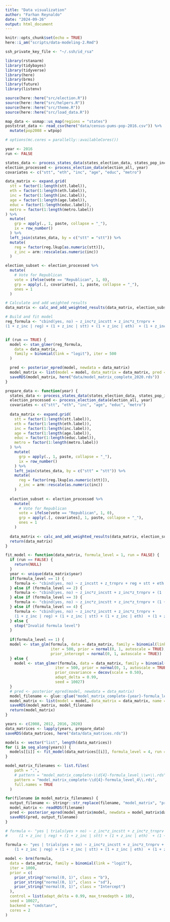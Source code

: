 ```yaml
---
title: "Data visualization"
author: "Farhan Reynaldo"
date: "2024-09-26"
output: html_document
---
```


```r
knitr::opts_chunk$set(echo = TRUE)
here::i_am("scripts/data-modeling-2.Rmd")

ssh_private_key_file <- "~/.ssh/id_rsa"
```


```r
library(rstanarm)
library(tidybayes)
library(tidyverse)
library(here)
library(brms)
library(future)
library(listenv)

source(here::here("src/election.R"))
source(here::here("src/helpers.R"))
source(here::here("src/theme.R"))
source(here::here("src/load_data.R"))

map_data <- usmap::us_map(regions = "states")
poststrat_data <- read_csv(here("data/census-pums-pop-2016.csv")) %>%
  mutate(pop2008 = wtpop)

# options(mc.cores = parallelly::availableCores())
```


```r
year <- 2016
run <- FALSE

states_data <- process_states_data(states_election_data, states_pop_income_data, year)
election_processed <- process_election_data(election_all, year)
covariates <- c("stt", "eth", "inc", "age", "educ", "metro")

data_matrix <- expand.grid(
  stt = factor(1:length(stt.label)),
  eth = factor(1:length(eth.label)),
  inc = factor(1:length(inc.label)),
  age = factor(1:length(age.label)),
  educ = factor(1:length(educ.label)),
  metro = factor(1:length(metro.label))
) %>%
  mutate(
    grp = apply(., 1, paste, collapse = "_"),
    ix = row_number()
  ) %>%
  left_join(states_data, by = c("stt" = "stt")) %>%
  mutate(
    reg = factor(reg.lkup[as.numeric(stt)]),
    z_inc = arm::rescale(as.numeric(inc))
  )

election_subset <- election_processed %>%
  mutate(
    # Vote for Republican
    vote = ifelse(vote == "Republican", 1, 0),
    grp = apply(.[, covariates], 1, paste, collapse = "_"),
    ones = 1
  )

# Calculate and add weighted results
data_matrix <- calc_and_add_weighted_results(data_matrix, election_subset)

# Build and fit model
reg_formula <- "cbind(yes, no) ~ z_inc*z_incstt + z_inc*z_trnprv +
(1 + z_inc | reg) + (1 + z_inc | stt) + (1 + z_inc | eth)  + (1 + z_inc | educ) + (1 + z_inc | age) + (1 + z_inc | metro) + (1 | inc) + (1 | reg : eth) + (1 | reg : inc) + (1 | reg : age) + (1 | reg : metro) + (1 | stt : eth) + (1 | stt : inc) + (1 | stt : age) + (1 | stt : metro) + (1 | eth : inc) + (1 | eth : age) + (1 | eth : metro) + (1 | inc : age) + (1 | inc : metro) + (1 | educ : age) + (1 | educ : stt) + (1 | educ : inc) + (1 | educ : eth) + (1 | educ : reg) + (1 | educ : metro)"


if (run == TRUE) {
  model <- stan_glmer(reg_formula,
    data = data_matrix,
    family = binomial(link = "logit"), iter = 500
  )

  pred <- posterior_epred(model, newdata = data_matrix)
  model_matrix <- list(model = model, data_matrix = data_matrix, pred = pred)
  saveRDS(model_matrix, here("data/model_matrix_complete_2020.rds"))
}
```

```r
prepare_data <- function(year) {
  states_data <- process_states_data(states_election_data, states_pop_income_data, year)
  election_processed <- process_election_data(election_all, year)
  covariates <- c("stt", "eth", "inc", "age", "educ", "metro")
  
  data_matrix <- expand.grid(
    stt = factor(1:length(stt.label)),
    eth = factor(1:length(eth.label)),
    inc = factor(1:length(inc.label)),
    age = factor(1:length(age.label)),
    educ = factor(1:length(educ.label)),
    metro = factor(1:length(metro.label))
  ) %>%
    mutate(
      grp = apply(., 1, paste, collapse = "_"),
      ix = row_number()
    ) %>%
    left_join(states_data, by = c("stt" = "stt")) %>%
    mutate(
      reg = factor(reg.lkup[as.numeric(stt)]),
      z_inc = arm::rescale(as.numeric(inc))
    )
  
  election_subset <- election_processed %>%
    mutate(
      # Vote for Republican
      vote = ifelse(vote == "Republican", 1, 0),
      grp = apply(.[, covariates], 1, paste, collapse = "_"),
      ones = 1
    )
  
  data_matrix <- calc_and_add_weighted_results(data_matrix, election_subset)
  return(data_matrix)
}

fit_model <- function(data_matrix, formula_level = 1, run = FALSE) {
  if (run == FALSE) {
    return(NULL)
  }
  year <- unique(data_matrix$year)
  if(formula_level == 1) {
    formula <- "cbind(yes, no) ~ z_incstt + z_trnprv + reg + stt + eth + educ + age + metro + inc"
  } else if (formula_level == 2) {
    formula <- "cbind(yes, no) ~ z_inc*z_incstt + z_inc*z_trnprv + (1 | reg) + (1 | stt) + (1 | eth)  + (1 | educ) + (1 | age) + (1 | metro) + (1 | inc)"
  } else if (formula_level == 3) {
    formula <- "cbind(yes, no) ~ z_inc*z_incstt + z_inc*z_trnprv + (1 + z_inc | reg) + (1 + z_inc | stt) + (1 + z_inc | eth)  + (1 + z_inc | educ) + (1 + z_inc | age) + (1 + z_inc | metro) + (1 | inc)"
  } else if (formula_level == 4) {
    formula <- "cbind(yes, no) ~ z_inc*z_incstt + z_inc*z_trnprv +
    (1 + z_inc | reg) + (1 + z_inc | stt) + (1 + z_inc | eth)  + (1 + z_inc | educ) + (1 + z_inc | age) + (1 + z_inc | metro) + (1 | inc) + (1 | reg : eth) + (1 | reg : inc) + (1 | reg : age) + (1 | reg : metro) + (1 | stt : eth) + (1 | stt : inc) + (1 | stt : age) + (1 | stt : metro) + (1 | eth : inc) + (1 | eth : age) + (1 | eth : metro) + (1 | inc : age) + (1 | inc : metro) + (1 | educ : age) + (1 | educ : stt) + (1 | educ : inc) + (1 | educ : eth) + (1 | educ : reg) + (1 | educ : metro) + (1 | educ : metro : inc)"
  } else {
    stop("Invalid formula level")
  }
  
  if(formula_level == 1) {
  model <- stan_glm(formula, data = data_matrix, family = binomial(link = "logit"),
                    iter = 500, prior = normal(0, 1, autoscale = TRUE),
                    prior_intercept = normal(0, 1, autoscale = TRUE))
  } else {
    model <- stan_glmer(formula, data = data_matrix, family = binomial(link = "logit"),
                      iter = 500, prior = normal(0, 1, autoscale = TRUE),
                      prior_covariance = decov(scale = 0.50),
                      adapt_delta = 0.99, 
                      seed = 10027)
  }
  # pred <- posterior_epred(model, newdata = data_matrix)
  model_filename <- glue::glue("model_matrix_complete-{year}-formula_level_{formula_level}.rds")
  model_matrix <- list(model = model, data_matrix = data_matrix, name = model_filename)
  saveRDS(model_matrix, model_filename)
  return(model_matrix)
}
```

```r
years <- c(2008, 2012, 2016, 2020)
data_matrices <- lapply(years, prepare_data)
saveRDS(data_matrices, here("data/data_matrices.rds"))

models <- vector("list", length(data_matrices))
for (i in seq_along(years)) {
  models[[i]] <- fit_model(data_matrices[[i]], formula_level = 4, run = TRUE)
}
```

```r
model_matrix_filenames <- list.files(
    path = ".", 
    # pattern = "model_matrix_complete-\\d{4}-formula_level_\\w+\\.rds", 
    pattern = "model_matrix_complete-\\d{4}-formula_level_4\\.rds",
    full.names = TRUE
  )

for(filename in model_matrix_filenames) {
  output_filename <- stringr::str_replace(filename, "model_matrix", "pred")
  model_matrix <- readRDS(filename)
  pred <- posterior_epred(model_matrix$model, newdata = model_matrix$data_matrix)
  saveRDS(pred, output_filename)
}
```

```r
# formula <- "yes | trials(yes + no) ~ z_inc*z_incstt + z_inc*z_trnprv + reg + age + 
#     (1 + z_inc | reg) + (1 + z_inc | stt) + (1 + z_inc | eth)  + (1 + z_inc | educ) + (1 + z_inc | age) + (1 + z_inc | metro) + (1 | inc) + (1 | reg : eth) + (1 | reg : inc) + (1 | reg : metro) + (1 | stt : eth) + (1 | stt : inc) + (1 | stt : metro) + (1 | eth : inc) + (1 | eth : metro) + (1 | inc : metro) + (1 | educ : stt) + (1 | educ : inc) + (1 | educ : eth) + (1 | educ : metro) + (1 | educ : metro : inc)"

formula <- "yes | trials(yes + no) ~ z_inc*z_incstt + z_inc*z_trnprv +
    (1 + z_inc | reg) + (1 + z_inc | stt) + (1 + z_inc | eth)  + (1 + z_inc | educ) + (1 + z_inc | age) + (1 + z_inc | metro) + (1 | inc) + (1 | reg : eth) + (1 | reg : inc) + (1 | reg : metro) + (1 | stt : eth) + (1 | stt : inc) + (1 | stt : metro) + (1 | eth : inc) + (1 | eth : metro) + (1 | inc : metro) + (1 | educ : stt) + (1 | educ : inc) + (1 | educ : eth) + (1 | educ : metro) + (1 | educ : metro : inc) + (1 | educ : eth : inc)"

model <- brm(formula,
  data = data_matrix, family = binomial(link = "logit"),
  iter = 1000,
  prior = c(
    prior_string("normal(0, 1)", class = "b"),
    prior_string("normal(0, 1)", class = "sd"),
    prior_string("normal(0, 1)", class = "Intercept")
  ),
  control = list(adapt_delta = 0.99, max_treedepth = 10),
  seed = 10027,
  backend = "cmdstanr", 
  cores = 2
)
```


